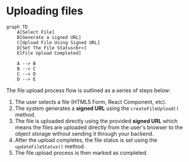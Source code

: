 # Uploading files

```mermaid
graph TD
    A[Select File]
    B[Generate a signed URL]
    C[Upload File Using Signed URL]
    D[Set The File Status<br>]
    E[File Upload Completed]

    A --> B
    B --> C
    C --> D
    D --> E
```

The file upload process flow is outlined as a series of steps below:

1. The user selects a file (HTML5 Form, React Component, etc).
2. The system generates a **signed URL** using the `createFileUpload()` method.
3. The file is uploaded directly using the provided **signed URL** which means the files are uploaded directly from the user's browser to the object storage without sending it through your backend.
4. After the upload completes, the file status is set using the `updateFileStatus()` method.
5. The file upload process is then marked as completed.

